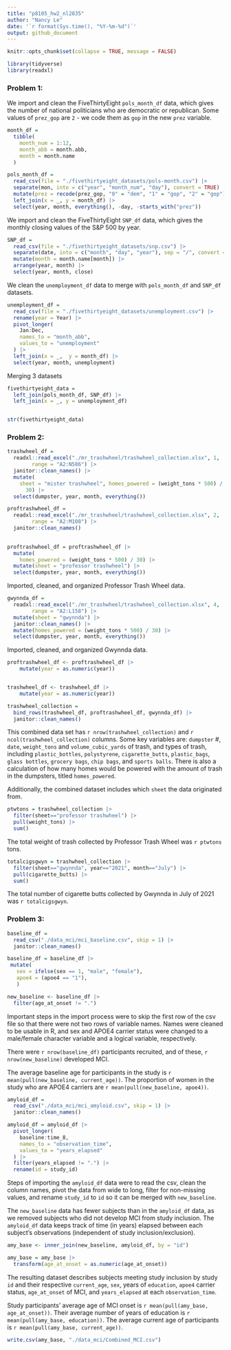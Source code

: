 ```yaml
---
title: "p8105_hw2_nl2835"
author: "Nancy Le"
date: '`r format(Sys.time(), "%Y-%m-%d")`'
output: github_document
---
```


```r
knitr::opts_chunk$set(collapse = TRUE, message = FALSE)
```


```r
library(tidyverse)
library(readxl)

```

### Problem 1: 

We import and clean the FiveThirtyEight `pols_month_df` data, which gives the number of national politicians who are democratic or republican. Some values of `prez_gop` are `2` - we code them as `gop` in the new `prez` variable. 

```r

month_df = 
  tibble(
    month_num = 1:12,
    month_abb = month.abb,
    month = month.name
  )

pols_month_df = 
  read_csv(file = "./fivethirtyeight_datasets/pols-month.csv") |> 
  separate(mon, into = c("year", "month_num", "day"), convert = TRUE) |> 
  mutate(prez = recode(prez_gop, "0" = "dem", "1" = "gop", "2" = "gop")) |>
  left_join(x = _, y = month_df) |> 
  select(year, month, everything(), -day, -starts_with("prez")) 

```



We import and clean the FiveThirtyEight `SNP_df` data, which gives the monthly closing values of the S&P 500 by year. 

```r
SNP_df = 
  read_csv(file = "./fivethirtyeight_datasets/snp.csv") |> 
  separate(date, into = c("month", "day", "year"), sep = "/", convert = TRUE) |> 
  mutate(month = month.name[month]) |> 
  arrange(year, month) |> 
  select(year, month, close)
```


We clean the `unemployment_df` data to merge with `pols_month_df` and `SNP_df` datasets.


```r
unemployment_df = 
  read_csv(file = "./fivethirtyeight_datasets/unemployment.csv") |> 
  rename(year = Year) |> 
  pivot_longer(
    Jan:Dec,
    names_to = "month_abb",
    values_to = "unemployment"
  ) |> 
  left_join(x = _,  y = month_df) |> 
  select(year, month, unemployment)
```

Merging 3 datasets

```r
fivethirtyeight_data = 
  left_join(pols_month_df, SNP_df) |> 
  left_join(x = _, y = unemployment_df)


str(fivethirtyeight_data)
```



### Problem 2:

```r
trashwheel_df = 
  readxl::read_excel("./mr_trashwheel/trashwheel_collection.xlsx", 1,
        range = "A2:N586") |> 
  janitor::clean_names() |> 
  mutate(
    sheet = "mister trashwheel", homes_powered = (weight_tons * 500) / 
      30) |> 
  select(dumpster, year, month, everything())
```



```r
proftrashwheel_df = 
  readxl::read_excel("./mr_trashwheel/trashwheel_collection.xlsx", 2,
        range = "A2:M108") |> 
  janitor::clean_names()
  

proftrashwheel_df = proftrashwheel_df |> 
  mutate(
    homes_powered = (weight_tons * 500) / 30) |> 
  mutate(sheet = "professor trashwheel") |> 
  select(dumpster, year, month, everything())


```


Imported, cleaned, and organized Professor Trash Wheel data.

```r
gwynnda_df = 
  readxl::read_excel("./mr_trashwheel/trashwheel_collection.xlsx", 4,
        range = "A2:L158") |> 
  mutate(sheet = "gwynnda") |> 
  janitor::clean_names() |> 
  mutate(homes_powered = (weight_tons * 500) / 30) |> 
  select(dumpster, year, month, everything())
```

Imported, cleaned, and organized Gwynnda data.

```r
proftrashwheel_df <- proftrashwheel_df |>   
    mutate(year = as.numeric(year))


trashwheel_df <- trashwheel_df |>   
    mutate(year = as.numeric(year))

```


```r
trashwheel_collection = 
  bind_rows(trashwheel_df, proftrashwheel_df, gwynnda_df) |> 
  janitor::clean_names()

```

This combined data set has ```r nrow(trashwheel_collection)``` and
```r ncol(trashwheel_collection)``` columns. Some key variables are: `dumpster` #, `date`, `weight_tons` and `volume_cubic_yards` of trash, and types of trash,  including `plastic_bottles`, `polystyrene`, `cigarette_butts`, `plastic_bags`, `glass bottles`, `grocery bags`, `chip bags`, and `sports balls`. There is also a calculation of how many homes would be powered with the amount of trash in the dumpsters, titled `homes_powered`.

Additionally, the combined dataset includes which `sheet` the data originated from.



```r
ptwtons = trashwheel_collection |> 
  filter(sheet=="professor trashwheel") |> 
  pull(weight_tons) |> 
  sum() 

```


The total weight of trash collected by Professor Trash Wheel was ```r ptwtons``` tons.


```r
totalcigsgwyn = trashwheel_collection |> 
  filter(sheet=="gwynnda", year=="2021", month=="July") |> 
  pull(cigarette_butts) |> 
  sum() 
```


The total number of cigarette butts collected by Gwynnda in July of 2021 was ```r totalcigsgwyn```.
 



### Problem 3:

```r
baseline_df = 
  read_csv("./data_mci/mci_baseline.csv", skip = 1) |> 
  janitor::clean_names() 
```


```r
baseline_df = baseline_df |> 
 mutate(
   sex = ifelse(sex == 1, "male", "female"),
   apoe4 = (apoe4 == "1"),
   )
```

```r
new_baseline <- baseline_df |> 
  filter(age_at_onset != ".")
```

Important steps in the import process were to skip the first row of the csv file so that there were not two rows of variable names. Names were cleaned to be usable in R, and sex and APOE4 carrier status were changed to a male/female character variable and a logical variable, respectively.

There were ```r nrow(baseline_df)``` participants recruited, and of these, ```r nrow(new_baseline)``` developed MCI. 

The average baseline age for participants in the study is ```r mean(pull(new_baseline, current_age))```. The proportion of women in the study who are APOE4 carriers are ```r mean(pull(new_baseline, apoe4))```.


```r
amyloid_df = 
  read_csv("./data_mci/mci_amyloid.csv", skip = 1) |> 
  janitor::clean_names() 
```

```r
amyloid_df = amyloid_df |> 
  pivot_longer(
    baseline:time_8,
    names_to = "observation_time",
    values_to = "years_elapsed"
  ) |> 
  filter(years_elapsed != ".") |> 
  rename(id = study_id) 
```

Steps of importing the `amyloid_df` data were to read the csv, clean the column names, pivot the data from wide to long, filter for non-missing values, and rename `study_id` to `id` so it can be merged with `new_baseline`.

The `new_baseline` data has fewer subjects than in the `amyloid_df` data, as we removed subjects who did not develop MCI from study inclusion. The `amyloid_df` data keeps track of time (in years) elapsed between each subject's observations (independent of study inclusion/exclusion). 


```r
amy_base <- inner_join(new_baseline, amyloid_df, by = "id")
```

```r
amy_base = amy_base |> 
  transform(age_at_onset = as.numeric(age_at_onset))
```


The resulting dataset describes subjects meeting study inclusion by study `id` and their respective `current_age`, `sex`, years of `education`, `apoe4` carrier status, `age_at_onset` of MCI, and `years_elapsed` at each `observation_time`. 

Study participants' average age of MCI onset is `r mean(pull(amy_base, age_at_onset))`. Their average number of years of education is `r mean(pull(amy_base, education))`. The average current age of participants is `r mean(pull(amy_base, current_age))`. 


```r
write.csv(amy_base, "./data_mci/Combined_MCI.csv") 
```

